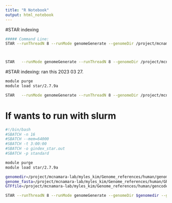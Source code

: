 ```yaml
---
title: "R Notebook"
output: html_notebook
---
```


#STAR indexing
```bash

##### Command Line:
STAR --runThreadN 8 --runMode genomeGenerate --genomeDir /project/mcnamara-lab/myles_kim/Genome_references/human/genomeIndex_star_20221007 --genomeFastaFiles /project/mcnamara-lab/myles_kim/Genome_references/human/GRCh38.primary_assembly.genome.fa --sjdbGTFfile /project/mcnamara-lab/myles_kim/Genome_references/human/gencode.v41.primary_assembly.annotation.gtf --sjdbOverhang 150



STAR   --runMode genomeGenerate --runThreadN 8 --genomeDir /project/mcnamara-lab/myles_kim/Genome_references/human/genomeIndex_star_20230327   --genomeFastaFiles /project/mcnamara-lab/myles_kim/Genome_references/human/GRCh38.primary_assembly.genome.fa      --sjdbGTFfile /project/mcnamara-lab/myles_kim/Genome_references/human/gencode.v41.primary_assembly.annotation.gtf   --sjdbOverhang 150


```


#STAR indexing: ran this 2023 03 27. 
```bash
module purge
module load star/2.7.9a

STAR   --runMode genomeGenerate --runThreadN 8 --genomeDir /project/mcnamara-lab/myles_kim/Genome_references/human/genomeIndex_star_20230327   --genomeFastaFiles /project/mcnamara-lab/myles_kim/Genome_references/human/GRCh38.primary_assembly.genome.fa      --sjdbGTFfile /project/mcnamara-lab/myles_kim/Genome_references/human/gencode.v41.primary_assembly.annotation.gtf   --sjdbOverhang 150

```


# If wants to run with slurm
```bash
#!/bin/bash
#SBATCH -n 16
#SBATCH --mem=64000
#SBATCH -t 3:00:00
#SBATCH -o gindex_star.out
#SBATCH -p standard

module purge
module load star/2.7.9a

genomedir=/project/mcnamara-lab/myles_kim/Genome_references/human/genomeIndex_star_20230327
genome_fasta=/project/mcnamara-lab/myles_kim/Genome_references/human/GRCh38.primary_assembly.genome.fa
GTFfile=/project/mcnamara-lab/myles_kim/Genome_references/human/gencode.v41.primary_assembly.annotation.gtf

STAR --runThreadN 8 --runMode genomeGenerate --genomeDir $genomedir --genomeFastaFiles $genome_fasta --sjdbGTFfile $GTFfile --sjdbOverhang 150
```


